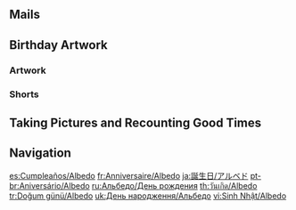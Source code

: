 {{Birthday Intro}}

==Mails==
{{Mails by Category Table|Albedo Birthday Mails|noheader=1}}

==Birthday Artwork==
===Artwork===
{{Artwork by Category Table
|Character Birthday Artwork
|category = Albedo Birthday Artwork
|header = Albedo's Birthday Artwork
}}

===Shorts===
{{Artwork by Category Table
|Character Shorts
|category = Albedo Birthday Artwork
|header = Albedo's Birthday Shorts
}}

==Taking Pictures and Recounting Good Times==
{{Transclude|Taking Pictures and Recounting Good Times/Albedo|Stories|main=1|top=1}}

==Navigation==
{{Character Navbox|Birthday}}

[[es:Cumpleaños/Albedo]]
[[fr:Anniversaire/Albedo]]
[[ja:誕生日/アルベド]]
[[pt-br:Aniversário/Albedo]]
[[ru:Альбедо/День рождения]]
[[th:วันเกิด/Albedo]]
[[tr:Doğum günü/Albedo]]
[[uk:День народження/Альбедо]]
[[vi:Sinh Nhật/Albedo]]